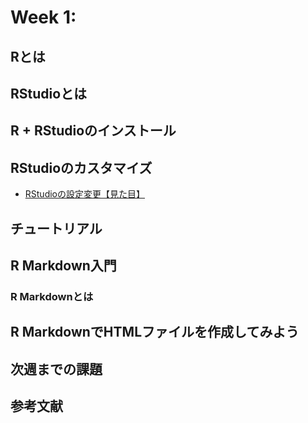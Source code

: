 # Week 1:  

## Rとは

## RStudioとは

## R + RStudioのインストール

## RStudioのカスタマイズ
- [RStudioの設定変更【見た目】](https://qiita.com/masato-terai/items/4200f3817972fede2dd2)

## チュートリアル

## R Markdown入門
### R Markdownとは

## R MarkdownでHTMLファイルを作成してみよう

## 次週までの課題


## 参考文献
